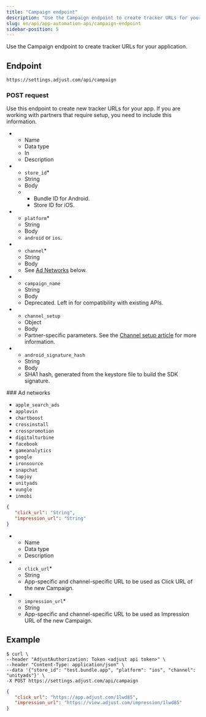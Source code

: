 ```yaml
---
title: "Campaign endpoint"
description: "Use the Campaign endpoint to create tracker URLs for your application."
slug: en/api/app-automation-api/campaign-endpoint
sidebar-position: 5
---
```


Use the Campaign endpoint to create tracker URLs for your application.

## Endpoint

```
https://settings.adjust.com/api/campaign
```

### POST request

Use this endpoint to create new tracker URLs for your app. If you are working with partners that require setup, you need to include this information.

<ListTable>

-  -  Name
   -  Data type
   -  In
   -  Description
-  -  `store_id`\*
   -  String
   -  Body
   -  -  Bundle ID for Android.
      -  Store ID for iOS.
-  -  `platform`\*
   -  String
   -  Body
   -  `android` or `ios`.
-  -  `channel`\*
   -  String
   -  Body
   -  See [Ad Networks](#ad-networks) below.
-  -  `campaign_name`
   -  String
   -  Body
   -  Deprecated. Left in for compatibility with existing APIs.
-  -  `channel_setup`
   -  Object
   -  Body
   -  Partner-specific parameters. See the [Channel setup article](/en/api/app-automation-api/channel-setup) for more information.
-  -  `android_signature_hash`
   -  String
   -  Body
   -  SHA1 hash, generated from the keystore file to build the SDK signature.

</ListTable>

<Accordion>
### Ad networks

-  `apple_search_ads`
-  `applovin`
-  `chartboost`
-  `crossinstall`
-  `crosspromotion`
-  `digitalturbine`
-  `facebook`
-  `gameanalytics`
-  `google`
-  `ironsource`
-  `snapchat`
-  `tapjoy`
-  `unityads`
-  `vungle`
-  `inmobi`

</Accordion>

```json
{
   "click_url": "String",
   "impression_url": "String"
}
```

<ListTable>

-  -  Name
   -  Data type
   -  Description
-  -  `click_url`\*
   -  String
   -  App-specific and channel-specific URL to be used as Click URL of the new Campaign.
-  -  `impression_url`\*
   -  String
   -  App-specific and channel-specific URL to be used as Impression URL of the new Campaign.

</ListTable>

## Example

```console
$ curl \
--header "AdjustAuthorization: Token <adjust api token>" \
--header "Content-Type: application/json" \
--data '{"store_id": "test.bundle.app", "platform": "ios", "channel": "unityads"}' \
-X POST https://settings.adjust.com/api/campaign
```

```json
{
   "click_url": "https://app.adjust.com/1lwd85",
   "impression_url": "https://view.adjust.com/impression/1lwd85"
}
```
